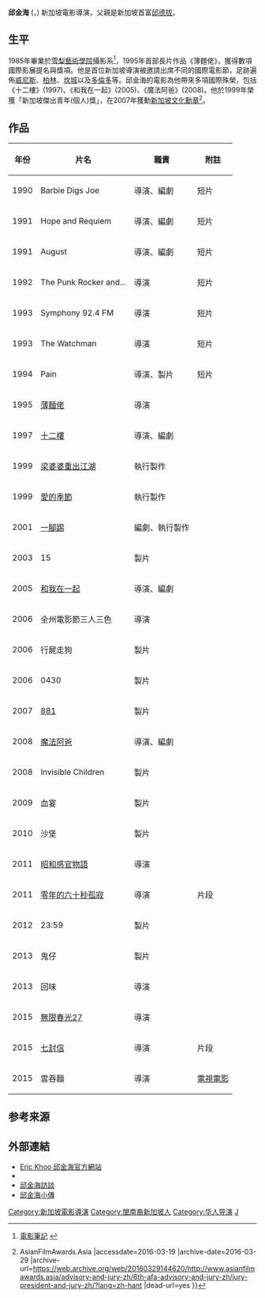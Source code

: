 {{艺人
| 姓名 = 邱金海
| 类型 = 导演
| 图片 = Eric Khoo, 2010 (cropped).JPG
| 图片简介 = 2010年的邱金海
| 罗马拼音 = Khoo Kim Hai
| 英文名 = Eric Khoo Kim Hai
| 出生日期 = {{birth date and age|1965|3|27}}
| 出生地点 ={{MYS}}[[新加坡州|新加坡州]]
| 逝世日期 = 
| 逝世地点 = 
| 职业 = [[導演|導演]]、[[編劇|編劇]]、[[製片|製片]]、[[攝影|攝影]]
| 配偶 = 
| 儿女 = 
| 父母 = [[邱德拔|邱德拔]]<br>Rose Marie Khoo
| 活跃年代 = 1990年至今
| 网站 = [http://www.erickhoo.com/ www.erickhoo.com]
}}
'''邱金海''' ({{lang-en|'''Eric Khoo Kim Hai'''}}，{{bd|1965年|3月27日||}}) 新加坡電影導演，父親是新加坡首富[[邱德拔|邱德拔]]。

== 生平 ==
1985年畢業於[[雪梨藝術學院|雪梨藝術學院]]攝影系<ref>[http://tw.movies.biji.co/index.php?q=staff&act=people&id=27873 電影筆記] {{webarchive|url=https://web.archive.org/web/20160327041411/http://tw.movies.biji.co/index.php?q=staff&act=people&id=27873 |date=2016-03-27 }}</ref>，1995年首部長片作品《薄麵佬》，獲得數項國際影展提名與獎項。他是首位新加坡導演被邀請出席不同的國際電影節，足跡遍佈[[威尼斯影展|威尼斯]]、[[柏林國際影展|柏林]]、[[坎城影展|坎城]]以及[[多倫多國際影展|多倫多]]等。邱金海的電影為他帶來多項國際殊榮，包括《十二樓》(1997)、《和我在一起》(2005)、《魔法阿爸》(2008)。他於1999年榮獲「新加坡傑出青年(個人)獎」，在2007年獲勳[[新加坡文化勳章|新加坡文化勳章]]<ref>{{Cite web |url=http://www.asianfilmawards.asia/advisory-and-jury-zh/6th-afa-advisory-and-jury-zh/jury-president-and-jury-zh/?lang=zh-hant |title=評審團 {{!}} AsianFilmAwards.Asia |accessdate=2016-03-19 |archive-date=2016-03-29 |archive-url=https://web.archive.org/web/20160329144620/http://www.asianfilmawards.asia/advisory-and-jury-zh/6th-afa-advisory-and-jury-zh/jury-president-and-jury-zh/?lang=zh-hant |dead-url=yes }}</ref>。

== 作品 ==
{| class="wikitable sortable"
|-
! 年份 !! 片名 !! 職責 !! 附註 
|-
| 1990 || Barbie Digs Joe || 導演、編劇 || 短片
|-
| 1991 || Hope and Requiem || 導演、編劇 || 短片
|-
| 1991 || August || 導演、編劇 || 短片
|-
| 1992 || The Punk Rocker and... || 導演 || 短片
|-
| 1993 || Symphony 92.4 FM || 導演 || 短片
|-
| 1993 || The Watchman || 導演 || 短片
|-
| 1994 || Pain || 導演、製片 || 短片
|-
| 1995 || [[薄麵佬|薄麵佬]] || 導演 || 
|-
| 1997 || [[十二樓|十二樓]] || 導演、編劇 || 
|-
| 1999 || [[梁婆婆重出江湖|梁婆婆重出江湖]] || 執行製作 || 
|-
| 1999 || [[愛的季節|愛的季節]] || 執行製作 || 
|-
| 2001 || [[一腳踢|一腳踢]] ||編劇、執行製作 ||
|-
| 2003 || 15 ||製片 ||
|-
| 2005 || [[和我在一起|和我在一起]] || 導演、編劇 || 
|-
| 2006 || 全州電影節三人三色 || 導演 || 
|-
| 2006 || 行屍走狗 ||製片 || 
|-
| 2006 || 0430 ||製片 || 
|-
| 2007 || [[881|881]] ||製片 || 
|-
| 2008 || [[魔法阿爸|魔法阿爸]] || 導演、編劇 || 
|-
| 2008 || Invisible Children ||製片 || 
|-
| 2009 || 血宴 ||製片 || 
|-
| 2010 || 沙堡 ||製片 || 
|-
| 2011 || [[昭和感官物語|昭和感官物語]] || 導演 || 
|-
| 2011 || [[零年的六十秒孤寂|零年的六十秒孤寂]] || 導演 || 片段
|-
| 2012 || 23:59 ||製片 || 
|-
| 2013 || 鬼仔 ||製片 || 
|-
| 2013 || 回味 || 導演 ||
|-
| 2015 || [[無限春光27|無限春光27]] || 導演 ||
|-
| 2015 || [[七封信|七封信]] || 導演 || 片段
|-
| 2015 || 雲吞麵 || 導演 || [[電視電影|電視電影]]
|}

== 参考来源 ==
{{reflist}}

== 外部連結 ==
* [http://www.erickhoo.com/ Eric Khoo 邱金海官方網站] {{Wayback|url=http://www.erickhoo.com/ |date=20160329155841 }}
* {{IMDb name|id=0451799|name=Eric Khoo}} 
* [https://web.archive.org/web/20051214153619/http://kinema.uwaterloo.ca/khoo992.htm 邱金海訪談]
* [https://web.archive.org/web/20050227004635/http://www.singart.com.sg/artists/bio24.asp 邱金海小傳]

{{邱金海}}
{{Authority control}}
{{DEFAULTSORT:Q}}
[[Category:新加坡電影導演|Category:新加坡電影導演]]
[[Category:閩南裔新加坡人|Category:閩南裔新加坡人]]
[[Category:华人导演|Category:华人导演]]
[[Category:邱姓|J]]
